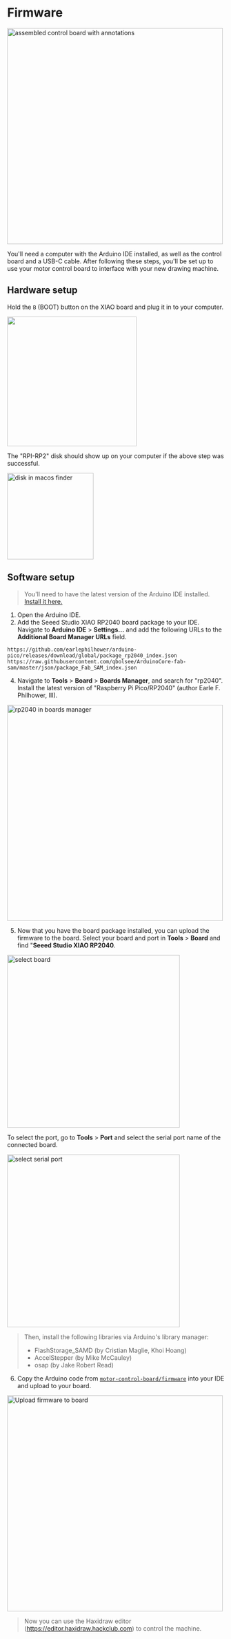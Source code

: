 # Firmware

<img
  src="https://cloud-las1eixli-hack-club-bot.vercel.app/0235199943-90dc2df5-dc4d-4326-883e-f35f49397ed1.png"
  alt="assembled control board with annotations"
  width="500"
/>

You'll need a computer with the Arduino IDE installed, as well as the control board and a USB-C cable. After following these steps, you'll be set up to use your motor control board to interface with your new drawing machine.

## Hardware setup

Hold the `B` (BOOT) button on the XIAO board and plug it in to your computer.

<img
  src="https://cloud-875fn52pd-hack-club-bot.vercel.app/0img_4068.jpg"
  width="300"
/>

The "RPI-RP2" disk should show up on your computer if the above step was successful.

<img
  src="https://cloud-744uh7pdl-hack-club-bot.vercel.app/0image.png"
  width="200"
  alt="disk in macos finder"
/>

## Software setup

> You'll need to have the latest version of the Arduino IDE installed. [Install it here.](https://www.arduino.cc/en/software/)

1. Open the Arduino IDE.
2. Add the Seeed Studio XIAO RP2040 board package to your IDE. Navigate to **Arduino IDE** > **Settings...** and add the following URLs to the **Additional Board Manager URLs** field.

```
https://github.com/earlephilhower/arduino-pico/releases/download/global/package_rp2040_index.json
https://raw.githubusercontent.com/qbolsee/ArduinoCore-fab-sam/master/json/package_Fab_SAM_index.json
```

4. Navigate to **Tools** > **Board** > **Boards Manager**, and search for "rp2040". Install the latest version of "Raspberry Pi Pico/RP2040" (author Earle F. Philhower, III).

<img
  src="https://cloud-emp4hciw2-hack-club-bot.vercel.app/0screenshot_2023-05-03_at_6.18.35_am.png"
  alt="rp2040 in boards manager"
  width="500"
/>

5. Now that you have the board package installed, you can upload the firmware to the board. Select your board and port in **Tools** > **Board** and find "**Seeed Studio XIAO RP2040**.

<img
  alt="select board"
  src="https://cloud-62cyva491-hack-club-bot.vercel.app/0screenshot_2023-05-03_at_6.21.56_am.png"
  width="400"
/>

To select the port, go to **Tools** > **Port** and select the serial port name of the connected board.

<img
  src="https://cloud-iclq94ywi-hack-club-bot.vercel.app/0screenshot_2023-05-03_at_6.29.06_am.png"
  alt="select serial port"
  width="400"
/>

> Then, install the following libraries via Arduino's library manager:
>
> - FlashStorage_SAMD (by Cristian Maglie, Khoi Hoang)
> - AccelStepper (by Mike McCauley)
> - osap (by Jake Robert Read)

6. Copy the Arduino code from [`motor-control-board/firmware`](https://github.com/hackclub/haxidraw/blob/main/motor-control-board/firmware/firmware.ino) into your IDE and upload to your board.

<img
  alt="Upload firmware to board"
  src="https://cloud-8rt747if7-hack-club-bot.vercel.app/0screenshot_2023-05-03_at_6.31.30_am.png"
  width="500"
/>

> Now you can use the Haxidraw editor (https://editor.haxidraw.hackclub.com) to control the machine.
